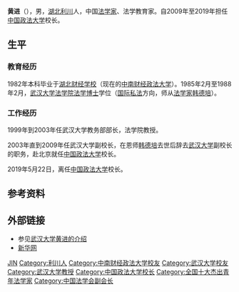 {{Otheruses|other=名为黄进的其他人物|黄进}}

'''黄进'''（{{bd|1958年|12月|||H黄}}），男，[[湖北省|湖北]][[利川市|利川]]人，中国[[法学家|法学家]]、法学教育家。自2009年至2019年担任[[中国政法大学|中国政法大学]]校长。

== 生平 ==
=== 教育经历 ===
1982年本科毕业于[[湖北财经学校|湖北财经学校]]（现在的[[中南财经政法大学|中南财经政法大学]]）。1985年2月至1988年2月，[[武汉大学法学院|武汉大学法学院]][[法学博士|法学博士]]学位（[[国际私法|国际私法]]方向，师从[[法学家|法学家]][[韩德培|韩德培]]）。

=== 工作经历 ===
1999年到2003年任武汉大学教务部部长，法学院教授。

2003年直到2009年任武汉大学副校长，在恩师[[韩德培|韩德培]]去世后辞去[[武汉大学|武汉大学]]副校长的职务，赴北京就任[[中国政法大学|中国政法大学]]校长。

2019年5月22日，离任[[中国政法大学|中国政法大学]]校长。

== 参考资料 ==
{{reflist}}

== 外部链接 ==
* 参见[http://review.jcrb.com.cn/ournews/asp/flxr/hjin/index.asp?id=219 武汉大学黄进的介绍]{{Wayback|url=http://review.jcrb.com.cn/ournews/asp/flxr/hjin/index.asp?id=219 |date=20110621035745 }}
* [https://web.archive.org/web/20091116214310/http://news.xinhuanet.com/legal/2009-02/20/content_10854487.htm 新华网]

{{China-academic-bio-stub}}
{{Navboxes 
| title  = 黄进在[[中国法学会|中国法学会]]的职务
| list1  =
{{中国法学会第七届理事会}}
{{中国法学会第八届理事会}}
}}

{{Authority control}}
{{DEFAULTSORT:Huang}}
[[Category:黄姓|JIN]]
[[Category:利川人|Category:利川人]]
[[Category:中南财经政法大学校友|Category:中南财经政法大学校友]]
[[Category:武汉大学校友|Category:武汉大学校友]]
[[Category:武汉大学教授|Category:武汉大学教授]]
[[Category:中国政法大学校长|Category:中国政法大学校长]]
[[Category:全国十大杰出青年法学家|Category:全国十大杰出青年法学家]]
[[Category:中国法学会副会长|Category:中国法学会副会长]]